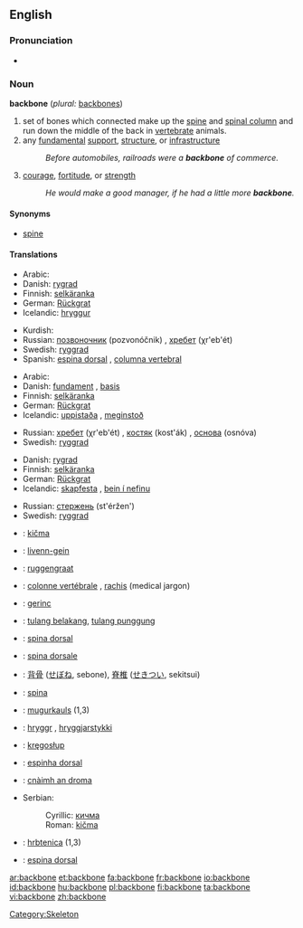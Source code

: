 ==English==

===Pronunciation===
*{{audio|en-us-backbone.ogg|Audio (US)}}

===Noun===
'''backbone'''  (''plural:'' [[backbones]])

# set of bones which connected make up the [[spine]] and [[spinal column]] and run down the middle of the back in [[vertebrate]] animals.
# any [[fundamental]] [[support]], [[structure]], or [[infrastructure]]
#:''Before automobiles, railroads were a '''backbone''' of commerce.''
# [[courage]], [[fortitude]], or [[strength]]
#:''He would make a good manager, if he had a little more '''backbone'''.''

====Synonyms====
*[[spine]]

====Translations====
{{trans-top|set of bones which connected make up the spine and spinal column}}
*Arabic:{{ARchar|[[العمود الفقري]]}}
*Danish: [[rygrad]] {{c}}
*Finnish: [[selkäranka]]
*German: [[Rückgrat]] {{n}}
*Icelandic: [[hryggur]] {{m}}
{{trans-mid}}
*Kurdish: {{KUchar|[[بڕبڕه‌]]}}
*Russian: [[позвоночник]] (pozvonóčnik) {{m}}, [[хребет]] (χr'eb'ét) {{m}}
*Swedish: [[ryggrad]] {{c}}
*Spanish: [[espina dorsal]] {{f}}, [[columna vertebral]] {{f}}
{{trans-bottom}}

{{trans-top|any fundamental support, structure, or infrastructure}}
*Arabic:{{ARchar|[[دعامة]]}}
*Danish: [[fundament]] {{n}}, [[basis]] {{c}}
*Finnish: [[selkäranka]]
*German: [[Rückgrat]] {{n}}
*Icelandic: [[uppistaða]] {{f}}, [[meginstoð]] {{f}}
{{trans-mid}}
*Russian: [[хребет]] (χr'eb'ét) {{m}}, [[костяк]] (kost'ák) {{m}}, [[основа]] (osnóva) {{f}}
*Swedish: [[ryggrad]] {{c}}
{{trans-bottom}}

{{trans-top|courage, fortitude, or strength}}
*Danish: [[rygrad]] {{c}}
*Finnish: [[selkäranka]]
*German: [[Rückgrat]] {{n}}
*Icelandic: [[skapfesta]] {{f}}, [[bein í nefinu]] {{n}}
{{trans-mid}}
*Russian: [[стержень]] (st'éržen') {{m}}
*Swedish: [[ryggrad]] {{c}}
{{trans-bottom}}

{{checktrans}}

*{{ttbc|Bosnian}}: [[kičma]] {{f}}
*{{ttbc|Breton}}: [[livenn-gein]] {{f}}
*{{ttbc|Dutch}}: [[ruggengraat]] {{m}}
*{{ttbc|French}}: [[colonne vertébrale]] {{f}}, [[rachis]] {{m}} (medical jargon)
*{{ttbc|Hungarian}}: [[gerinc]]
*{{ttbc|Indonesian}}: [[tulang belakang]], [[tulang punggung]]
*{{ttbc|Interlingua}}: [[spina dorsal]]
*{{ttbc|Italian}}: [[spina dorsale]] {{f}}
*{{ttbc|Japanese}}: [[背骨]] ([[せぼね]], sebone), [[脊椎]] ([[せきつい]], sekitsui)
*{{ttbc|Latin}}: [[spina]] {{f}}
*{{ttbc|Latvian}}: [[mugurkauls]] {{m}} (1,3)
*{{ttbc|Old Norse}}: [[hryggr]] {{m}}, [[hryggjarstykki]] {{n}}
*{{ttbc|Polish}}: [[kręgosłup]] {{m}}
*{{ttbc|Portuguese}}: [[espinha dorsal]] {{f}} {{italbrac|Brazil}}
*{{ttbc|Scottish Gaelic}}: [[cnàimh an droma]] {{m}}
*Serbian:
*:Cyrillic: [[кичма]] {{f}}
*:Roman: [[kičma]] {{f}}
*{{ttbc|Slovene}}: [[hrbtenica]] {{f}} (1,3)
*{{ttbc|Spanish}}: [[espina dorsal]] {{f}}



[[Category:Skeleton]]

[[ar:backbone]]
[[et:backbone]]
[[fa:backbone]]
[[fr:backbone]]
[[io:backbone]]
[[id:backbone]]
[[hu:backbone]]
[[pl:backbone]]
[[fi:backbone]]
[[ta:backbone]]
[[vi:backbone]]
[[zh:backbone]]